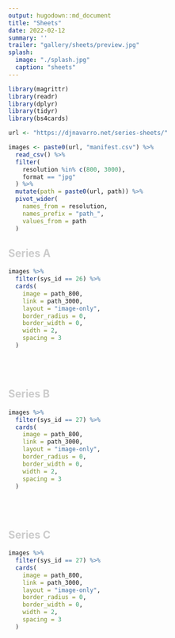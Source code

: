 ```yaml
---
output: hugodown::md_document
title: "Sheets"
date: 2022-02-12
summary: ''
trailer: "gallery/sheets/preview.jpg"
splash:
  image: "./splash.jpg"
  caption: "sheets"
---
```


<style>
.splash-caption-tweak{
  color: #ffffff;
  font-size: 150%;
  text-align: center;
  letter-spacing: 20px;
}
</style>


```r
library(magrittr)
library(readr)
library(dplyr)
library(tidyr)
library(bs4cards)

url <- "https://djnavarro.net/series-sheets/"

images <- paste0(url, "manifest.csv") %>% 
  read_csv() %>% 
  filter(
    resolution %in% c(800, 3000), 
    format == "jpg"
  ) %>% 
  mutate(path = paste0(url, path)) %>% 
  pivot_wider(
    names_from = resolution, 
    names_prefix = "path_", 
    values_from = path
  ) 
```

## <span style="color:#ccc">Series A</span>

```r
images %>%
  filter(sys_id == 26) %>% 
  cards(
    image = path_800,
    link = path_3000,
    layout = "image-only", 
    border_radius = 0,
    border_width = 0, 
    width = 2,
    spacing = 3
  )  
```

<br><br>

## <span style="color:#ccc">Series B</span>

```r
images %>%
  filter(sys_id == 27) %>% 
  cards(
    image = path_800,
    link = path_3000,
    layout = "image-only", 
    border_radius = 0,
    border_width = 0, 
    width = 2,
    spacing = 3
  )  
```

<br><br>

## <span style="color:#ccc">Series C</span>

```r
images %>%
  filter(sys_id == 27) %>% 
  cards(
    image = path_800,
    link = path_3000,
    layout = "image-only", 
    border_radius = 0,
    border_width = 0, 
    width = 2,
    spacing = 3
  )  
```


